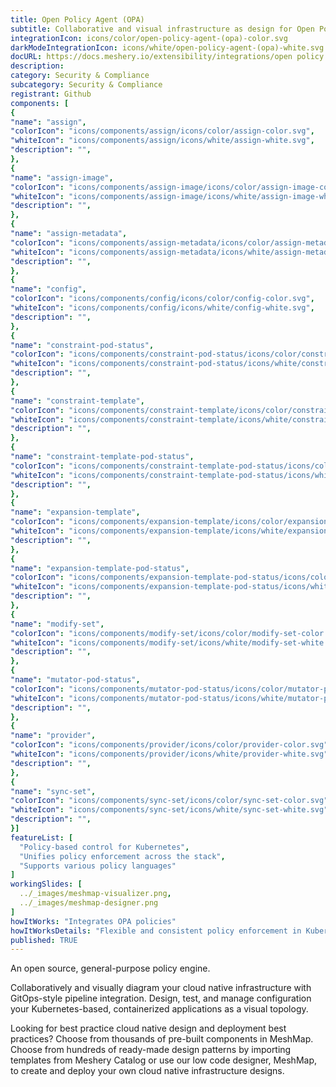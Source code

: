 ```yaml
---
title: Open Policy Agent (OPA)
subtitle: Collaborative and visual infrastructure as design for Open Policy Agent (OPA)
integrationIcon: icons/color/open-policy-agent-(opa)-color.svg
darkModeIntegrationIcon: icons/white/open-policy-agent-(opa)-white.svg
docURL: https://docs.meshery.io/extensibility/integrations/open policy agent (opa)
description: 
category: Security & Compliance
subcategory: Security & Compliance
registrant: Github
components: [
{
"name": "assign",
"colorIcon": "icons/components/assign/icons/color/assign-color.svg",
"whiteIcon": "icons/components/assign/icons/white/assign-white.svg",
"description": "",
},
{
"name": "assign-image",
"colorIcon": "icons/components/assign-image/icons/color/assign-image-color.svg",
"whiteIcon": "icons/components/assign-image/icons/white/assign-image-white.svg",
"description": "",
},
{
"name": "assign-metadata",
"colorIcon": "icons/components/assign-metadata/icons/color/assign-metadata-color.svg",
"whiteIcon": "icons/components/assign-metadata/icons/white/assign-metadata-white.svg",
"description": "",
},
{
"name": "config",
"colorIcon": "icons/components/config/icons/color/config-color.svg",
"whiteIcon": "icons/components/config/icons/white/config-white.svg",
"description": "",
},
{
"name": "constraint-pod-status",
"colorIcon": "icons/components/constraint-pod-status/icons/color/constraint-pod-status-color.svg",
"whiteIcon": "icons/components/constraint-pod-status/icons/white/constraint-pod-status-white.svg",
"description": "",
},
{
"name": "constraint-template",
"colorIcon": "icons/components/constraint-template/icons/color/constraint-template-color.svg",
"whiteIcon": "icons/components/constraint-template/icons/white/constraint-template-white.svg",
"description": "",
},
{
"name": "constraint-template-pod-status",
"colorIcon": "icons/components/constraint-template-pod-status/icons/color/constraint-template-pod-status-color.svg",
"whiteIcon": "icons/components/constraint-template-pod-status/icons/white/constraint-template-pod-status-white.svg",
"description": "",
},
{
"name": "expansion-template",
"colorIcon": "icons/components/expansion-template/icons/color/expansion-template-color.svg",
"whiteIcon": "icons/components/expansion-template/icons/white/expansion-template-white.svg",
"description": "",
},
{
"name": "expansion-template-pod-status",
"colorIcon": "icons/components/expansion-template-pod-status/icons/color/expansion-template-pod-status-color.svg",
"whiteIcon": "icons/components/expansion-template-pod-status/icons/white/expansion-template-pod-status-white.svg",
"description": "",
},
{
"name": "modify-set",
"colorIcon": "icons/components/modify-set/icons/color/modify-set-color.svg",
"whiteIcon": "icons/components/modify-set/icons/white/modify-set-white.svg",
"description": "",
},
{
"name": "mutator-pod-status",
"colorIcon": "icons/components/mutator-pod-status/icons/color/mutator-pod-status-color.svg",
"whiteIcon": "icons/components/mutator-pod-status/icons/white/mutator-pod-status-white.svg",
"description": "",
},
{
"name": "provider",
"colorIcon": "icons/components/provider/icons/color/provider-color.svg",
"whiteIcon": "icons/components/provider/icons/white/provider-white.svg",
"description": "",
},
{
"name": "sync-set",
"colorIcon": "icons/components/sync-set/icons/color/sync-set-color.svg",
"whiteIcon": "icons/components/sync-set/icons/white/sync-set-white.svg",
"description": "",
}]
featureList: [
  "Policy-based control for Kubernetes",
  "Unifies policy enforcement across the stack",
  "Supports various policy languages"
]
workingSlides: [
  ../_images/meshmap-visualizer.png,
  ../_images/meshmap-designer.png
]
howItWorks: "Integrates OPA policies"
howItWorksDetails: "Flexible and consistent policy enforcement in Kubernetes"
published: TRUE
---
```

<p>
An open source, general-purpose policy engine.
</p>
<p>
    Collaboratively and visually diagram your cloud native infrastructure with GitOps-style pipeline integration. Design, test, and manage configuration your Kubernetes-based, containerized applications as a visual topology.
</p>
<p>
    Looking for best practice cloud native design and deployment best practices? Choose from thousands of pre-built components in MeshMap. Choose from hundreds of ready-made design patterns by importing templates from Meshery Catalog or use our low code designer, MeshMap, to create and deploy your own cloud native infrastructure designs.
</p>
